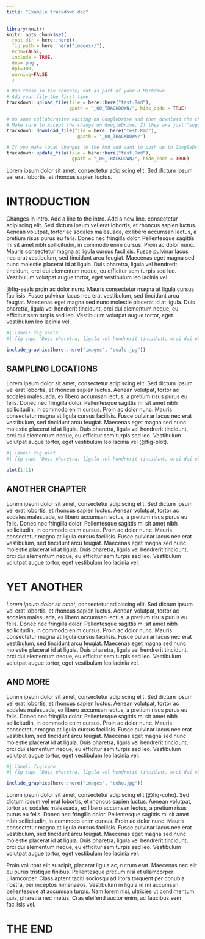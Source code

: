 ```yaml
---
title: "Example trackdown doc"
---
```


```r
library(knitr) 
knitr::opts_chunk$set(
  root.dir = here::here(),
  fig.path = here::here("images//"),
  echo=FALSE,
  include = TRUE,
  dev='png',
  dpi=300,
  warning=FALSE
  )
```

```r
# Run these in the console; not as part of your R Markdown
# Add your file the first time
trackdown::upload_file(file = here::here("test.Rmd"),
                       gpath = "_00_TRACKDOWN/", hide_code = TRUE)

# Do some collaborative editing on GoogleDrive and then download the changes
# Make sure to Accept the change on GoogleDrive. If they are just "suggestions", they won't be pulled down.
trackdown::download_file(file = here::here("test.Rmd"),
                          gpath = "_00_TRACKDOWN/")

# If you make local changes to the Rmd and want to push up to GoogleDrive then use this
trackdown::update_file(file = here::here("test.Rmd"), 
                        gpath = "_00_TRACKDOWN/", hide_code = TRUE)
```

 
Lorem ipsum dolor sit amet, consectetur adipiscing elit. Sed dictum ipsum vel erat lobortis, et rhoncus sapien luctus.

# INTRODUCTION

Changes in intro. Add a line to the intro. Add a new line. consectetur adipiscing elit. Sed dictum ipsum vel erat lobortis, et rhoncus sapien luctus. Aenean volutpat, tortor ac sodales malesuada, ex libero accumsan lectus, a pretium risus purus eu felis. Donec nec fringilla dolor. Pellentesque sagittis mi sit amet nibh sollicitudin, in commodo enim cursus. Proin ac dolor nunc. Mauris consectetur magna at ligula cursus facilisis. Fusce pulvinar lacus nec erat vestibulum, sed tincidunt arcu feugiat. Maecenas eget magna sed nunc molestie placerat id at ligula. Duis pharetra, ligula vel hendrerit tincidunt, orci dui elementum neque, eu efficitur sem turpis sed leo. Vestibulum volutpat augue tortor, eget vestibulum leo lacinia vel.

@fig-seals proin ac dolor nunc. Mauris consectetur magna at ligula cursus facilisis. Fusce pulvinar lacus nec erat vestibulum, sed tincidunt arcu feugiat. Maecenas eget magna sed nunc molestie placerat id at ligula. Duis pharetra, ligula vel hendrerit tincidunt, orci dui elementum neque, eu efficitur sem turpis sed leo. Vestibulum volutpat augue tortor, eget vestibulum leo lacinia vel.

```r
#| label: fig-seals
#| fig-cap: "Duis pharetra, ligula vel hendrerit tincidunt, orci dui elementum neque, eu efficitur sem turpis sed leo. Vestibulum volutpat augue tortor, eget vestibulum leo lacinia vel."

include_graphics(here::here("images", "seals.jpg"))
```

## SAMPLING LOCATIONS

Lorem ipsum dolor sit amet, consectetur adipiscing elit. Sed dictum ipsum vel erat lobortis, et rhoncus sapien luctus. Aenean volutpat, tortor ac sodales malesuada, ex libero accumsan lectus, a pretium risus purus eu felis. Donec nec fringilla dolor. Pellentesque sagittis mi sit amet nibh sollicitudin, in commodo enim cursus. Proin ac dolor nunc. Mauris consectetur magna at ligula cursus facilisis. Fusce pulvinar lacus nec erat vestibulum, sed tincidunt arcu feugiat. Maecenas eget magna sed nunc molestie placerat id at ligula. Duis pharetra, ligula vel hendrerit tincidunt, orci dui elementum neque, eu efficitur sem turpis sed leo. Vestibulum volutpat augue tortor, eget vestibulum leo lacinia vel (@fig-plot).

```r
#| label: fig-plot
#| fig-cap: "Duis pharetra, ligula vel hendrerit tincidunt, orci dui elementum neque, eu efficitur sem turpis sed leo. Vestibulum volutpat augue tortor, eget vestibulum leo lacinia vel."

plot(1:11)
```

## ANOTHER CHAPTER

Lorem ipsum dolor sit amet, consectetur adipiscing elit. Sed dictum ipsum vel erat lobortis, et rhoncus sapien luctus. Aenean volutpat, tortor ac sodales malesuada, ex libero accumsan lectus, a pretium risus purus eu felis. Donec nec fringilla dolor. Pellentesque sagittis mi sit amet nibh sollicitudin, in commodo enim cursus. Proin ac dolor nunc. Mauris consectetur magna at ligula cursus facilisis. Fusce pulvinar lacus nec erat vestibulum, sed tincidunt arcu feugiat. Maecenas eget magna sed nunc molestie placerat id at ligula. Duis pharetra, ligula vel hendrerit tincidunt, orci dui elementum neque, eu efficitur sem turpis sed leo. Vestibulum volutpat augue tortor, eget vestibulum leo lacinia vel.

# YET ANOTHER

*Lorem ipsum dolor sit amet*, consectetur adipiscing elit. Sed dictum ipsum vel erat lobortis, et rhoncus sapien luctus. Aenean volutpat, tortor ac sodales malesuada, ex libero accumsan lectus, a pretium risus purus eu felis. Donec nec fringilla dolor. Pellentesque sagittis mi sit amet nibh sollicitudin, in commodo enim cursus. Proin ac dolor nunc. Mauris consectetur magna at ligula cursus facilisis. Fusce pulvinar lacus nec erat vestibulum, sed tincidunt arcu feugiat. Maecenas eget magna sed nunc molestie placerat id at ligula. Duis pharetra, ligula vel hendrerit tincidunt, orci dui elementum neque, eu efficitur sem turpis sed leo. Vestibulum volutpat augue tortor, eget vestibulum leo lacinia vel.

## AND MORE

Lorem ipsum dolor sit amet, consectetur adipiscing elit. Sed dictum ipsum vel erat lobortis, et rhoncus sapien luctus. Aenean volutpat, tortor ac sodales malesuada, ex libero accumsan lectus, a pretium risus purus eu felis. Donec nec fringilla dolor. Pellentesque sagittis mi sit amet nibh sollicitudin, in commodo enim cursus. Proin ac dolor nunc. Mauris consectetur magna at ligula cursus facilisis. Fusce pulvinar lacus nec erat vestibulum, sed tincidunt arcu feugiat. Maecenas eget magna sed nunc molestie placerat id at ligula. Duis pharetra, ligula vel hendrerit tincidunt, orci dui elementum neque, eu efficitur sem turpis sed leo. Vestibulum volutpat augue tortor, eget vestibulum leo lacinia vel.

```r
#| label: fig-coho
#| fig-cap: "Duis pharetra, ligula vel hendrerit tincidunt, orci dui elementum neque, eu efficitur sem turpis sed leo. Vestibulum volutpat augue tortor, eget vestibulum leo lacinia vel."

include_graphics(here::here("images", "coho.jpg"))
```

Lorem ipsum dolor sit amet, consectetur adipiscing elit (@fig-coho). Sed dictum ipsum vel erat lobortis, et rhoncus sapien luctus. Aenean volutpat, tortor ac sodales malesuada, ex libero accumsan lectus, a pretium risus purus eu felis. Donec nec fringilla dolor. Pellentesque sagittis mi sit amet nibh sollicitudin, in commodo enim cursus. Proin ac dolor nunc. Mauris consectetur magna at ligula cursus facilisis. Fusce pulvinar lacus nec erat vestibulum, sed tincidunt arcu feugiat. Maecenas eget magna sed nunc molestie placerat id at ligula. Duis pharetra, ligula vel hendrerit tincidunt, orci dui elementum neque, eu efficitur sem turpis sed leo. Vestibulum volutpat augue tortor, eget vestibulum leo lacinia vel.

Proin volutpat elit suscipit, placerat ligula ac, rutrum erat. Maecenas nec elit eu purus tristique finibus. Pellentesque pretium nisi et ullamcorper ullamcorper. Class aptent taciti sociosqu ad litora torquent per conubia nostra, per inceptos himenaeos. Vestibulum in ligula in mi accumsan pellentesque at accumsan turpis. Nam lorem nisi, ultricies ut condimentum quis, pharetra nec metus. Cras eleifend auctor enim, ac faucibus sem facilisis vel.

# THE END
